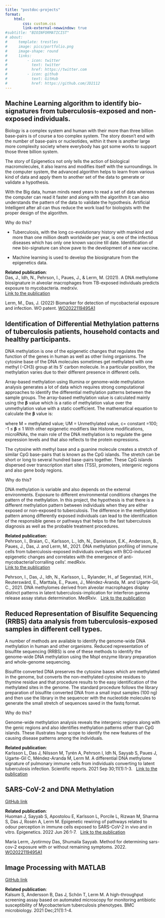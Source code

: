 ```yaml
---
title: "postdoc-projects"
format:
    html:
        css: custom.css
        link-external-newwindow: true
#subtitle: "BIOINFORMATICIST"
# about:
#     template: trestles
#     image: pics/portfolio.png
#     image-shape: round
#     links: 
#         - icon: twitter
#           text: twitter
#           href: https://twitter.com
#         - icon: github
#           text: GitHub
#           href: https://github.com/JD2112
---
```

## <span class="word2">Machine Learning algorithm to identify bio-signatures from tuberculosis-exposed and non-exposed individuals.</span>

Biology is a complex system and human with their more than three billion base-pairs is of course a too complex system. The story doesn't end with the number of base-pairs or nucleotides, within it there is another large more complexity society where everybody has got some works to support those three billion system.

The story of Epigenetics not only tells the action of biological macromolecules, it also learns and modifies itself with the surroundings. In the computer system, the advanced algorithm helps to learn from various kind of data and apply them to another set of the data to generate or validate a hypothesis.

With the Big data, human minds need years to read a set of data whereas the computer can read it faster and along with the algorithm it can also understands the pattern of the data to validate the hypothesis. Artificial Intelligent after all can thus reduce the work load for biologists with the proper design of the algorithm.

Why do this? 

- Tuberculosis, with the long co-evolutionary history with mankind and more than one million death worldwide per year, is one of the infectious diseases which has only one known vaccine till date. Identification of new bio-signature can show pave to the development of a new vaccine. 

- Machine learning is used to develop the biosignature from the epigenetics data.

**<span class="word3">Related publication</span>**: \
Das, J., Idh, N., Pehrson, I., Paues, J., & Lerm, M. (2021). <span class="word">A DNA methylome biosignature in alveolar macrophages from TB-exposed individuals predicts exposure to mycobacteria</span>. medrxiv. \
[Link to the publication](https://www.medrxiv.org/content/10.1101/2021.03.16.21253732v1){.external target="_blank"}

Lerm, M., Das, J. (2022) <span class="word">Biomarker for detection of mycobacterial exposure and infection</span>. WO patent. [<span class="word3">WO2022119495A1</span>](https://patents.google.com/patent/WO2022169394A1/en){.external target="_blank"}

## <span class="word2">Identification of Differential Methylation patterns of tuberculosis patients, household contacts and healthy participants.</span>

DNA methylation is one of the epigenetic changes that regulates the function of the genes in human as well as other living organisms. The cytosine base of the DNA molecules sometimes get methylated with one methyl (-CH3) group at its 5′ carbon molecule. In a particular position, the methylation varies due to their different presence in different cells.

Array-based methylation using Illumina or genome-wide methylation analysis generates a lot of data which requires strong computational approaches to identify the differential methylation patterns between the sample groups. The array-based methylation value is calculated mainly using the 𝛃 value which is a ratio of methylation value over the unmethylation value with a static coefficient. The mathematical equation to calculate the 𝛃 value is:


where M = methylated value; UM = Unmethylated value, c= constant =100; -1 ≤ 𝛃 ≤ 1
With other epigenetic modifiers like Histone modifications, microRNAs, the main role of the DNA methylation is to regulate the gene expression levels and that also reflects to the protein expressions.

The cytosine with methyl base and a guanine molecule creates a stretch of similar CpG base-pairs that is known as the CpG islands. The stretch can be short or long to several hundred base-pairs together. These CpG islands dispersed over transcription start sites (TSS), promoters, intergenic regions and also gene body regions.

Why do this?

DNA methylation is variable and also depends on the external environments. Exposure to different environmental conditions changes the pattern of the methylation. In this project, the hypothesis is that there is a different methylation pattern between individuals when they are either exposed or non-exposed to tuberculosis.
The difference in the methylation pattern among differently exposed individuals can lead to the identification of the responsible genes or pathways that helps to the fast tuberculosis diagnosis as well as the probable treatment procedures.


**<span class="word3">Related publication</span>**: \
Pehrson, I., Braian, C., Karlsson, L., Idh, N., Danielsson, E.K., Andersson, B., Paues, J., Das, J. and Lerm, M., 2021. <span class="word">DNA methylation profiling of immune cells from tuberculosis-exposed individuals overlaps with BCG-induced epigenetic changes and correlates with the emergence of anti-mycobacterial'corralling cells'</span>. medRxiv. \
[Link to the publication](https://www.medrxiv.org/content/10.1101/2021.09.01.21262945v1.full.pdf){.external target="_blank"}

Pehrson, I., Das, J., Idh, N., Karlsson, L., Rylander, H., af Segerstad, H.H., Reuterswärd, E., Marttala, E., Paues, J., Méndez-Aranda, M. and Ugarte-Gil, C., 2021. <span class="word">DNA methylomes derived from alveolar macrophages display distinct patterns in latent tuberculosis-implication for interferon gamma release assay status determination</span>. MedRxiv. \ 
[Link to the publication](https://www.medrxiv.org/content/10.1101/2021.03.16.21253725v1.full.pdf){.external target="_blank"}

## <span class="word2">Reduced Representation of Bisulfite Sequencing (RRBS) data analysis from tuberculosis-exposed samples in different cell types. </span>

A number of methods are available to identify the genome-wide DNA methylation in human and other organisms. Reduced representation of bisulfite sequencing (RRBS) is one of these methods to identify the genome-wide DNA methylation using the MspI enzyme library preparation and whole-genome sequencing.

Bisulfite converted DNA preserves the cytosine bases which are methylated in the genome, but converts the non-methylated cytosine residues to thymine residue and that procedure results to the easy identification of the methylated sites in the genome. The standard procedure follows the library preparation of bisulfite converted DNA from a small input samples (100 ng) and then use the library in the sequencer with the nucleotide molecules to generate the small stretch of sequences saved in the fastq format.

Why do this?

Genome-wide methylation analysis reveals the intergenic regions along with the genic regions and also identifies methylation patterns other than CpG islands. These illustrates huge scope to identify the new features of the causing disease patterns among the individuals.

**<span class="word3">Related publication</span>**: \
Karlsson L, Das J, Nilsson M, Tyrén A, Pehrson I, Idh N, Sayyab S, Paues J, Ugarte-Gil C, Méndez-Aranda M, Lerm M. <span class="word">A differential DNA methylome signature of pulmonary immune cells from individuals converting to latent tuberculosis infection</span>. Scientific reports. 2021 Sep 30;11(1):1-3. \ 
[Link to the publication](https://www.nature.com/articles/s41598-021-98542-3){.external target="_blank"}

## <span class="word2">SARS-CoV-2 and DNA Methylation</span>
[<span class="word4">GitHub link</span>](https://github.com/Lerm-Lab/COVID-19){.external target="_blank"}

**<span class="word3">Related publication</span>**: \
Huoman J, Sayyab S, Apostolou E, Karlsson L, Porcile L, Rizwan M, Sharma S, Das J, Rosén A, Lerm M. <span class="word">Epigenetic rewiring of pathways related to odour perception in immune cells exposed to SARS-CoV-2 in vivo and in vitro</span>. Epigenetics. 2022 Jun 26:1-7. \ 
[Link to the publication](https://www.tandfonline.com/doi/full/10.1080/15592294.2022.2089471){.external target="_blank"}

Maria Lerm, Jyotirmoy Das, Shumaila Sayyab. <span class="word">Method for determining sars-cov-2 exposure with or without remaining symptoms</span>. 2022. [<span class="word3">WO2022119495A1</span>](https://patents.google.com/patent/WO2022119495A1/en?oq=WO2022119495A1){.external target="_blank"}

## <span class="word2">Image Processing with MATLAB<span>
[<span class="word4">GitHub link</span>](https://github.com/JD2112/Image-Processing-MATLAB){.external target="_blank"}

**<span class="word3">Related publication</span>**: \
Kalsum S, Andersson B, Das J, Schön T, Lerm M. <span class="word">A high-throughput screening assay based on automated microscopy for monitoring antibiotic susceptibility of Mycobacterium tuberculosis phenotypes</span>. BMC microbiology. 2021 Dec;21(1):1-4.